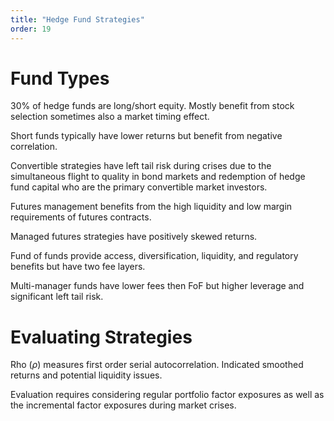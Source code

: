 ```yaml
---
title: "Hedge Fund Strategies"
order: 19
---
```


# Fund Types

30% of hedge funds are long/short equity. Mostly benefit from stock selection sometimes also a market timing effect.

Short funds typically have lower returns but benefit from negative correlation.

Convertible strategies have left tail risk during crises due to the simultaneous flight to quality in bond markets and redemption of hedge fund capital who are the primary convertible market investors.

Futures management benefits from the high liquidity and low margin requirements of futures contracts.

Managed futures strategies have positively skewed returns.

Fund of funds provide access, diversification, liquidity, and regulatory benefits but have two fee layers.

Multi-manager funds have lower fees then FoF but higher leverage and significant left tail risk.

# Evaluating Strategies

Rho ($\rho$) measures first order serial autocorrelation. Indicated smoothed returns and potential liquidity issues.

Evaluation requires considering regular portfolio factor exposures as well as the incremental factor exposures during market crises.


